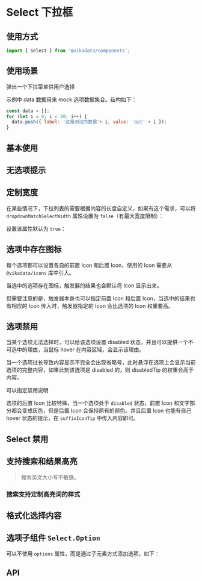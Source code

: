 
<Meta title="表单组件/Select 下拉框/文档" />

# Select 下拉框

## 使用方式

```jsx
import { Select } from '@vikadata/components';
```

## 使用场景

弹出一个下拉菜单供用户选择

示例中 data 数据用来 mock 选项数据集合。结构如下：
```js
const data = [];
for (let i = 0; i < 20; i++) {
  data.push({ label: '这是测试的数据'+ i, value: 'opt' + i });
}
```

## 基本使用

<Canvas>
<ThemeToggle>
  <Story id="表单组件-select-下拉框--select-item" />
</ThemeToggle>
</Canvas>

## 无选项提示

<Canvas>
<ThemeToggle>
  <Story id="表单组件-select-下拉框--default" />
</ThemeToggle>
</Canvas>

## 定制宽度

在某些情况下，下拉列表的需要根据内容的长度自定义，如果有这个需求，可以将 `dropdownMatchSelectWidth` 属性设置为 `false`（有最大宽度限制）：

<Canvas>
<ThemeToggle>
  <Story id="表单组件-select-下拉框--not-match-width" />
</ThemeToggle>
</Canvas>

设置该属性默认为 `true`：

<Canvas>
<ThemeToggle>
  <Story id="表单组件-select-下拉框--match-width" />
</ThemeToggle>
</Canvas>


## 选项中存在图标

每个选项都可以设置各自的前置 Icon 和后置 Icon，使用的 Icon 需要从 `@vikadata/icons` 库中引入。

当选中的选项存在图标，触发器的结果也会默认将 Icon 显示出来。

<Canvas>
<ThemeToggle>
  <Story id="表单组件-select-下拉框--select-item-with-icon" />
</ThemeToggle>
</Canvas>

但需要注意的是，触发器本身也可以指定前置 Icon 和后置 Icon，当选中的结果也有相应的 Icon 传入时，触发器指定的 Icon 会比选项的 Icon 权重要高。

## 选项禁用

当某个选项无法选择时，可以给该选项设置 disabled 状态，并且可以提供一个不可选中的理由，当鼠标 hover 在内容区域，会显示该理由。

当一个选项过长导致内容显示不完全会出现省略号，此时悬浮在选项上会显示当前选项的完整内容，如果此刻该选项是 disabled 的，则 disabledTip 的权重会高于内容。

<Canvas>
<ThemeToggle>
  <Story id="表单组件-select-下拉框--disabled-select-item" />
</ThemeToggle>
</Canvas>

可以指定禁用说明

<Canvas>
<ThemeToggle>
  <Story id="表单组件-select-下拉框--disabled-select-item-with-tip" />
</ThemeToggle>
</Canvas>


选项的后置 Icon 比较特殊，当一个选项处于 `disabled` 状态，前置 Icon 和文字部分都会变成灰色，但是后置 Icon 会保持原有的颜色。并且后置 Icon 也能有自己 hover
状态的提示，在 `suffixIconTip` 中传入内容即可。

<Canvas>
<ThemeToggle>
  <Story id="表单组件-select-下拉框--disabled-select-icon-with-tip" />
</ThemeToggle>
</Canvas>

## Select 禁用

<Canvas>
<ThemeToggle>
  <Story id="表单组件-select-下拉框--disabled-select" />
</ThemeToggle>
</Canvas>

## 支持搜索和结果高亮

> 搜索英文大小写不敏感。

<Canvas>
<ThemeToggle>
  <Story id="表单组件-select-下拉框--search" />
</ThemeToggle>
</Canvas>

### 搜索支持定制高亮词的样式

<Canvas>
<ThemeToggle>
  <Story id="表单组件-select-下拉框--search-custom-highlight-style" />
</ThemeToggle>
</Canvas>

## 格式化选择内容

<Canvas>
<ThemeToggle>
  <Story id="表单组件-select-下拉框--format-select-item" />
</ThemeToggle>
</Canvas>

## 选项子组件 `Select.Option`

可以不使用 `options` 属性，而是通过子元素方式添加选项，如下：

<Canvas>
<ThemeToggle>
  <Story id="表单组件-select-下拉框--select-option" />
</ThemeToggle>
</Canvas>

## API

<ArgsTable of={Select} />

